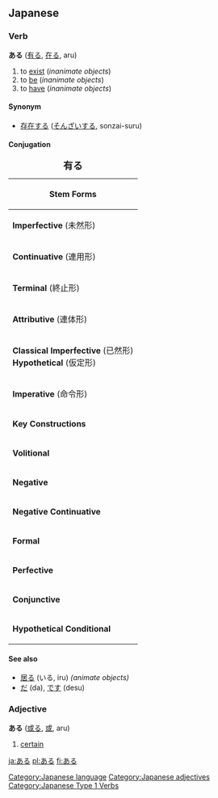 == Japanese ==                             
===Verb===
'''ある''' ([[有る]], [[在る]], aru)

# to [[exist]] (''inanimate objects'')
# to [[be]] (''inanimate objects'')
# to [[have]] (''inanimate objects'')


====Synonym====
* [[存在]]する ([[そんざい]]する, sonzai-suru)

====Conjugation====
{| border="2" cellpadding="4" cellspacing="0" style="margin: 1em 1em 1em 0; background: #fffff9; border: 1px #aaa solid; border-collapse: collapse;"
|+ <big>'''有る'''</big>
|-
! bgcolor="#faf9b2" colspan="4" | '''Stem Forms''' 
|-
| bgcolor="#ffffec" | '''Imperfective''' (未然形) || 有ら || あら || ''ara''
|-
| bgcolor="#ffffec" | '''Continuative''' (連用形) || 有り || あり || ''ari''
|-
| bgcolor="#ffffec" | '''Terminal''' (終止形)     || 有る || ある || ''aru''
|-
| bgcolor="#ffffec" | '''Attributive''' (連体形)  || 有る || ある || ''aru''
|-
| bgcolor="#ffffec" | '''Classical Imperfective''' (已然形)<br>'''Hypothetical''' (仮定形) || 有れ || あれ || ''are''
|-
| bgcolor="#ffffec" | '''Imperative''' (命令形)   || 有れ || あれ || ''are''
|- <!-- ****These complex forms don't exist for ある.*******
! bgcolor="#faf9b2" colspan="4" | '''Complex Forms'''
|-
| bgcolor="#ffffec" | '''Passive''' (受動態)      || 有られる || あられる || ''arareru''
|-
| bgcolor="#ffffec" | '''Causative''' (使役態)    || 有らせる<br>有らす || あらせる<br>あらす || ''araseru<br>arasu''
|-
| bgcolor="#ffffec" | '''Potential''' (可能法)    || 有れる || あれる || ''areru''
|- -->
! bgcolor="#faf9b2" colspan="4" | '''Key Constructions'''
|-
| bgcolor="#ffffec" | '''Volitional'''           || 有ろう || あろう || ''arō''
|-
| bgcolor="#ffffec" | '''Negative'''             || [[無い]] || [[ない]] || ''nai''
|-
| bgcolor="#ffffec" | '''Negative Continuative'''|| 無くて || なくて || ''nakute''
|-
| bgcolor="#ffffec" | '''Formal'''               || 有ります || あります || ''arimasu''
|-
| bgcolor="#ffffec" | '''Perfective'''           || 有った || あった || ''atta''
|-
| bgcolor="#ffffec" | '''Conjunctive'''          || 有って || あって || ''atte''
|-
| bgcolor="#ffffec" | '''Hypothetical Conditional'''||有れば||あれば || ''areba''
|}

====See also====
*[[居る]] (いる, iru) ''(animate objects)''
*[[だ]] (da), [[です]] (desu)


===Adjective===
'''ある''' ([[或る]], [[或]], aru)

# [[certain]]

[[Category:Japanese language]]
[[Category:Japanese adjectives]]
[[Category:Japanese Type 1 Verbs]]
[[ja:ある]]
[[pl:ある]]
[[fi:ある]]